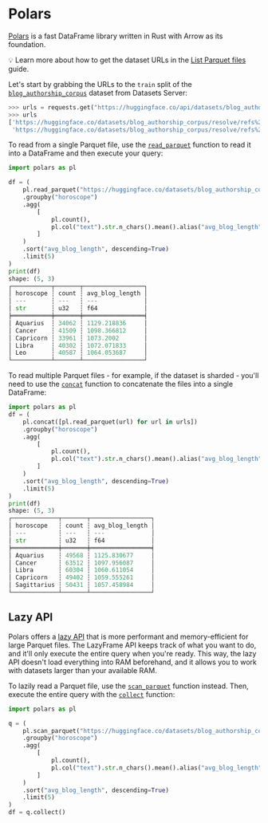 # Polars 

[Polars](https://pola-rs.github.io/polars-book/user-guide/) is a fast DataFrame library written in Rust with Arrow as its foundation.

<Tip>

💡 Learn more about how to get the dataset URLs in the [List Parquet files](parquet) guide.

</Tip>

Let's start by grabbing the URLs to the `train` split of the [`blog_authorship_corpus`](https://huggingface.co/datasets/blog_authorship_corpus) dataset from Datasets Server:

```py
>>> urls = requests.get("https://huggingface.co/api/datasets/blog_authorship_corpus/parquet/blog_authorship_corpus/train").json()
>>> urls
['https://huggingface.co/datasets/blog_authorship_corpus/resolve/refs%2Fconvert%2Fparquet/blog_authorship_corpus/blog_authorship_corpus-train-00000-of-00002.parquet',
 'https://huggingface.co/datasets/blog_authorship_corpus/resolve/refs%2Fconvert%2Fparquet/blog_authorship_corpus/blog_authorship_corpus-train-00001-of-00002.parquet']
```

To read from a single Parquet file, use the [`read_parquet`](https://pola-rs.github.io/polars/py-polars/html/reference/api/polars.read_parquet.html) function to read it into a DataFrame and then execute your query:

```py
import polars as pl

df = (
    pl.read_parquet("https://huggingface.co/datasets/blog_authorship_corpus/resolve/refs%2Fconvert%2Fparquet/blog_authorship_corpus/blog_authorship_corpus-train-00000-of-00002.parquet")
    .groupby("horoscope")
    .agg(
        [
            pl.count(),
            pl.col("text").str.n_chars().mean().alias("avg_blog_length")
        ]
    )
    .sort("avg_blog_length", descending=True)
    .limit(5)
)
print(df)
shape: (5, 3)
┌───────────┬───────┬─────────────────┐
│ horoscope ┆ count ┆ avg_blog_length │
│ ---       ┆ ---   ┆ ---             │
│ str       ┆ u32   ┆ f64             │
╞═══════════╪═══════╪═════════════════╡
│ Aquarius  ┆ 34062 ┆ 1129.218836     │
│ Cancer    ┆ 41509 ┆ 1098.366812     │
│ Capricorn ┆ 33961 ┆ 1073.2002       │
│ Libra     ┆ 40302 ┆ 1072.071833     │
│ Leo       ┆ 40587 ┆ 1064.053687     │
└───────────┴───────┴─────────────────┘
```

To read multiple Parquet files - for example, if the dataset is sharded - you'll need to use the [`concat`](https://pola-rs.github.io/polars/py-polars/html/reference/api/polars.concat.html) function to concatenate the files into a single DataFrame: 

```py
import polars as pl
df = (
    pl.concat([pl.read_parquet(url) for url in urls])
    .groupby("horoscope")
    .agg(
        [
            pl.count(),
            pl.col("text").str.n_chars().mean().alias("avg_blog_length")
        ]
    )
    .sort("avg_blog_length", descending=True)
    .limit(5)
)
print(df)
shape: (5, 3)
┌─────────────┬───────┬─────────────────┐
│ horoscope   ┆ count ┆ avg_blog_length │
│ ---         ┆ ---   ┆ ---             │
│ str         ┆ u32   ┆ f64             │
╞═════════════╪═══════╪═════════════════╡
│ Aquarius    ┆ 49568 ┆ 1125.830677     │
│ Cancer      ┆ 63512 ┆ 1097.956087     │
│ Libra       ┆ 60304 ┆ 1060.611054     │
│ Capricorn   ┆ 49402 ┆ 1059.555261     │
│ Sagittarius ┆ 50431 ┆ 1057.458984     │
└─────────────┴───────┴─────────────────┘
```

## Lazy API

Polars offers a [lazy API](https://pola-rs.github.io/polars-book/user-guide/lazy/using/) that is more performant and memory-efficient for large Parquet files. The LazyFrame API keeps track of what you want to do, and it'll only execute the entire query when you're ready. This way, the lazy API doesn't load everything into RAM beforehand, and it allows you to work with datasets larger than your available RAM.

To lazily read a Parquet file, use the [`scan_parquet`](https://pola-rs.github.io/polars/py-polars/html/reference/api/polars.scan_parquet.html) function instead. Then, execute the entire query with the [`collect`](https://pola-rs.github.io/polars/py-polars/html/reference/lazyframe/api/polars.LazyFrame.collect.html) function:

```py
import polars as pl

q = (
    pl.scan_parquet("https://huggingface.co/datasets/blog_authorship_corpus/resolve/refs%2Fconvert%2Fparquet/blog_authorship_corpus/blog_authorship_corpus-train-00000-of-00002.parquet")
    .groupby("horoscope")
    .agg(
        [
            pl.count(),
            pl.col("text").str.n_chars().mean().alias("avg_blog_length")
        ]
    )
    .sort("avg_blog_length", descending=True)
    .limit(5)
)
df = q.collect()
```
